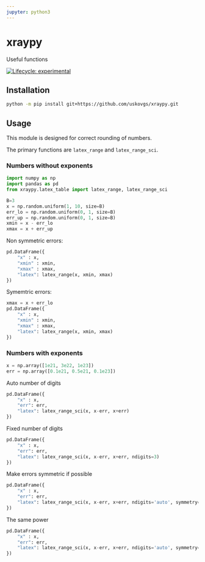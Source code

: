 ```yaml
---
jupyter: python3
---
```


# xraypy

Useful functions

<!-- badges: start -->
[![Lifecycle: experimental](https://img.shields.io/badge/lifecycle-experimental-orange.svg)](https://lifecycle.r-lib.org/articles/stages.html#experimental)
<!-- badges: end -->

## Installation

```bash
python -m pip install git+https://github.com/uskovgs/xraypy.git
```

## Usage

This module is designed for correct rounding of numbers.

The primary functions are `latex_range` and `latex_range_sci`.

### Numbers without exponents

```python
import numpy as np
import pandas as pd
from xraypy.latex_table import latex_range, latex_range_sci

B=3
x = np.random.uniform(1, 10, size=B)
err_lo = np.random.uniform(0, 1, size=B)
err_up = np.random.uniform(0, 1, size=B)
xmin = x - err_lo
xmax = x + err_up
```


Non symmetric errors:
```python
pd.DataFrame({
    "x" : x,
    "xmin" : xmin,
    "xmax" : xmax,
    "latex": latex_range(x, xmin, xmax)
})
```

Symemtric errors:
```python
xmax = x + err_lo
pd.DataFrame({
    "x" : x,
    "xmin" : xmin,
    "xmax" : xmax,
    "latex": latex_range(x, xmin, xmax)
})
```

### Numbers with exponents

```python
x = np.array([1e21, 3e22, 1e23])
err = np.array([0.1e21, 0.5e21, 0.1e23])
```

Auto number of digits

```python
pd.DataFrame({
    "x" : x,
    "err": err,
    "latex": latex_range_sci(x, x-err, x+err)
})
```

Fixed number of digits

```python
pd.DataFrame({
    "x" : x,
    "err": err,
    "latex": latex_range_sci(x, x-err, x+err, ndigits=3)
})
```

Make errors symmetric if possible

```python
pd.DataFrame({
    "x" : x,
    "err": err,
    "latex": latex_range_sci(x, x-err, x+err, ndigits='auto', symmetry=True)
})
```

The same power

```python
pd.DataFrame({
    "x" : x,
    "err": err,
    "latex": latex_range_sci(x, x-err, x+err, ndigits='auto', symmetry=True, base_pow=22)
})
```